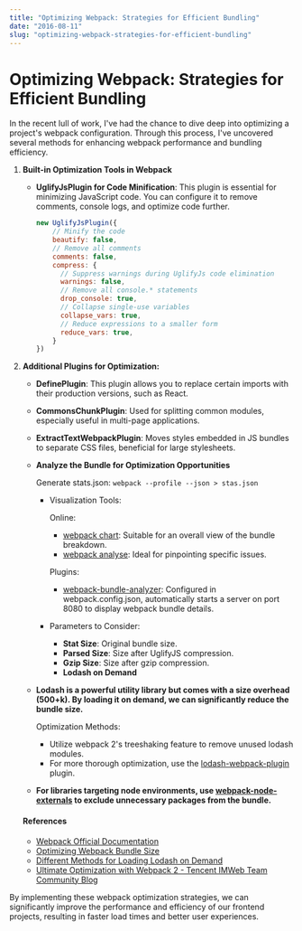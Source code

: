 ```yaml
---
title: "Optimizing Webpack: Strategies for Efficient Bundling"
date: "2016-08-11"
slug: "optimizing-webpack-strategies-for-efficient-bundling"
---
```


# Optimizing Webpack: Strategies for Efficient Bundling

In the recent lull of work, I've had the chance to dive deep into optimizing a project's webpack configuration. Through this process, I've uncovered several methods for enhancing webpack performance and bundling efficiency.

1. **Built-in Optimization Tools in Webpack**

   - **UglifyJsPlugin for Code Minification**: This plugin is essential for minimizing JavaScript code. You can configure it to remove comments, console logs, and optimize code further.

     ```javascript
     new UglifyJsPlugin({
         // Minify the code
         beautify: false,
         // Remove all comments
         comments: false,
         compress: {
           // Suppress warnings during UglifyJs code elimination
           warnings: false,
           // Remove all console.* statements
           drop_console: true,
           // Collapse single-use variables
           collapse_vars: true,
           // Reduce expressions to a smaller form
           reduce_vars: true,
         }
     })
     ```

2. **Additional Plugins for Optimization:**

   - **DefinePlugin**: This plugin allows you to replace certain imports with their production versions, such as React.
   - **CommonsChunkPlugin**: Used for splitting common modules, especially useful in multi-page applications.
   - **ExtractTextWebpackPlugin**: Moves styles embedded in JS bundles to separate CSS files, beneficial for large stylesheets.

   - **Analyze the Bundle for Optimization Opportunities**

     Generate stats.json: `webpack --profile --json > stas.json`

     - Visualization Tools:

       Online:

       - [webpack chart](https://alexkuz.github.io/webpack-chart/): Suitable for an overall view of the bundle breakdown.
       - [webpack analyse](http://webpack.github.io/analyse/): Ideal for pinpointing specific issues.

       Plugins:

       - [webpack-bundle-analyzer](http://www.opendigg.com/p/webpack-bundle-analyzer): Configured in webpack.config.json, automatically starts a server on port 8080 to display webpack bundle details.

     - Parameters to Consider:

       - **Stat Size**: Original bundle size.
       - **Parsed Size**: Size after UglifyJS compression.
       - **Gzip Size**: Size after gzip compression.
       - **Lodash on Demand**

   - **Lodash is a powerful utility library but comes with a size overhead (500+k). By loading it on demand, we can significantly reduce the bundle size.**

     Optimization Methods:

     - Utilize webpack 2's treeshaking feature to remove unused lodash modules.
     - For more thorough optimization, use the [lodash-webpack-plugin](https://github.com/lodash/lodash-webpack-plugin) plugin.

   - **For libraries targeting node environments, use [webpack-node-externals](https://www.npmjs.com/package/webpack-node-externals) to exclude unnecessary packages from the bundle.**

   #### References

   - [Webpack Official Documentation](https://webpack.js.org/guides/production-build/)
   - [Optimizing Webpack Bundle Size](https://github.com/youngwind/blog/issues/65)
   - [Different Methods for Loading Lodash on Demand](https://imys.net/20161217/webpack-use-lodash.html)
   - [Ultimate Optimization with Webpack 2 - Tencent IMWeb Team Community Blog](http://imweb.io/topic/5868e1abb3ce6d8e3f9f99bb)

By implementing these webpack optimization strategies, we can significantly improve the performance and efficiency of our frontend projects, resulting in faster load times and better user experiences.